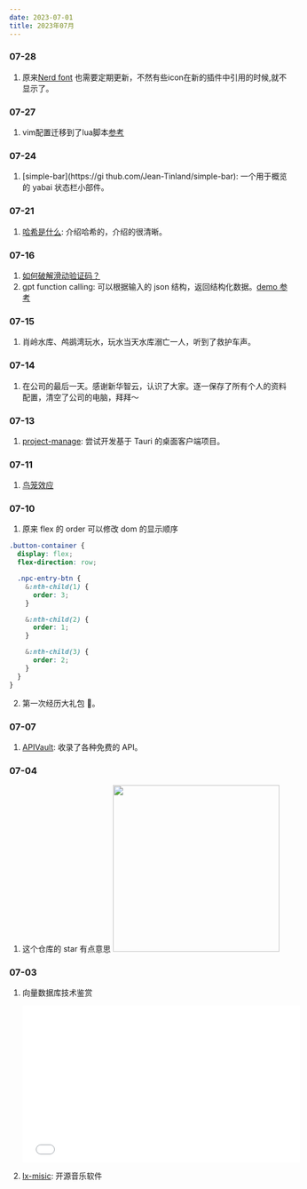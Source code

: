 ```yaml
---
date: 2023-07-01
title: 2023年07月
---
```


### 07-28
1. 原来[Nerd font](../docs/files/Nerd-font.mdx) 也需要定期更新，不然有些icon在新的插件中引用的时候,就不显示了。

### 07-27

1. vim配置迁移到了lua脚本[参考](https://github.com/theniceboy/nvim)

### 07-24

1. [simple-bar](https://gi thub.com/Jean-Tinland/simple-bar): 一个用于概览的 yabai 状态栏小部件。<Badge github="https://github.com/Jean-Tinland/simple-bar" />

### 07-21

1. [哈希是什么](https://samwho.dev/hashing/): 介绍哈希的，介绍的很清晰。<Badge rate="5" />

### 07-16

1. [如何破解滑动验证码？](https://mp.weixin.qq.com/s/iK_JkVRrh5vIRBjnQbDOyw)
2. gpt function calling: 可以根据输入的 json 结构，返回结构化数据。[demo 参考](https://github.com/mefengl/vscode-i-dont-care-about-commit-message/blob/main/src/extension.ts)

### 07-15

1. 肖岭水库、鸬鹚湾玩水，玩水当天水库溺亡一人，听到了救护车声。

### 07-14

1. 在公司的最后一天。感谢新华智云，认识了大家。逐一保存了所有个人的资料配置，清空了公司的电脑，拜拜～

### 07-13

1. [project-manage](https://github.com/try-to-fly/project-manage): 尝试开发基于 Tauri 的桌面客户端项目。<Badge github="https://github.com/try-to-fly/project-manage" />

### 07-11

1. [鸟笼效应](https://zhuanlan.zhihu.com/p/111806929)

### 07-10

1. 原来 flex 的 order 可以修改 dom 的显示顺序

```scss
.button-container {
  display: flex;
  flex-direction: row;

  .npc-entry-btn {
    &:nth-child(1) {
      order: 3;
    }

    &:nth-child(2) {
      order: 1;
    }

    &:nth-child(3) {
      order: 2;
    }
  }
}
```

2. 第一次经历大礼包 🎁。

### 07-07

1. [APIVault](https://apivault.dev/): 收录了各种免费的 API。<Badge github="https://github.com/Exifly/ApiVault" />

### 07-04

1. 这个仓库的 star 有点意思
   <Image
     width="300px"
     src="https://raw.githubusercontent.com/smile618/imgs/main/static202307041749572.png"
   />

### 07-03

1.  向量数据库技术鉴赏

    <iframe
      src="//player.bilibili.com/player.html?aid=657871684&bvid=BV11a4y1c7SW&cid=1180306684&page=1"
      scrolling="no"
      border="0"
      frameborder="no"
      framespacing="0"
      allowfullscreen="true"
      width="500px"
      height="282px"
    ></iframe>

2.  [lx-misic](https://github.com/lyswhut/lx-music-desktop): 开源音乐软件